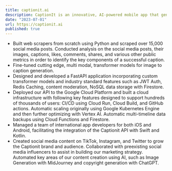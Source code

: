 ```yaml
---
title: captionit.ai
description: CaptionIt is an innovative, AI-powered mobile app that generates unique, witty, and humorous captions for your images, tailored to your personal style and current trends.
date: "2023-07-01"
url: https://captionit.ai
published: true
---
```


- Built web scrapers from scratch using Python and scraped over 15,000 social media posts. Conducted analysis on the social media posts, their images, captions, likes, comments, shares, and various other public metrics in order to identify the key components of a successful caption.
- Fine-tuned cutting edge, multi modal, transformer models for image to caption generation.
- Designed and developed a FastAPI application incorporating custom transformer models and industry standard features such as JWT Auth, Redis Caching, content moderation, NoSQL data storage with Firestore.
- Deployed our API to the Google Cloud Platform and built a cloud infrastructure with following key features designed to support hundreds of thousands of users: CI/CD using Cloud Run, Cloud Build, and GitHub actions. Automatic scaling originally using Google Kubernetes Engine and then further optimizing with Vertex AI. Automatic multi-timeline data backups using Cloud Functions and Firestore.
- Managed a team of international app developers for both iOS and Android, facilitating the integration of the Captionit API with Swift and Kotlin.
- Created social media content on TikTok, Instagram, and Twitter to grow the Captionit brand and audience. Collaborated with preexisting social media influencers to assist in building our marketing strategy. Automated key areas of our content creation using AI, such as Image Generation with MidJourney and copyright generation with ChatGPT.
